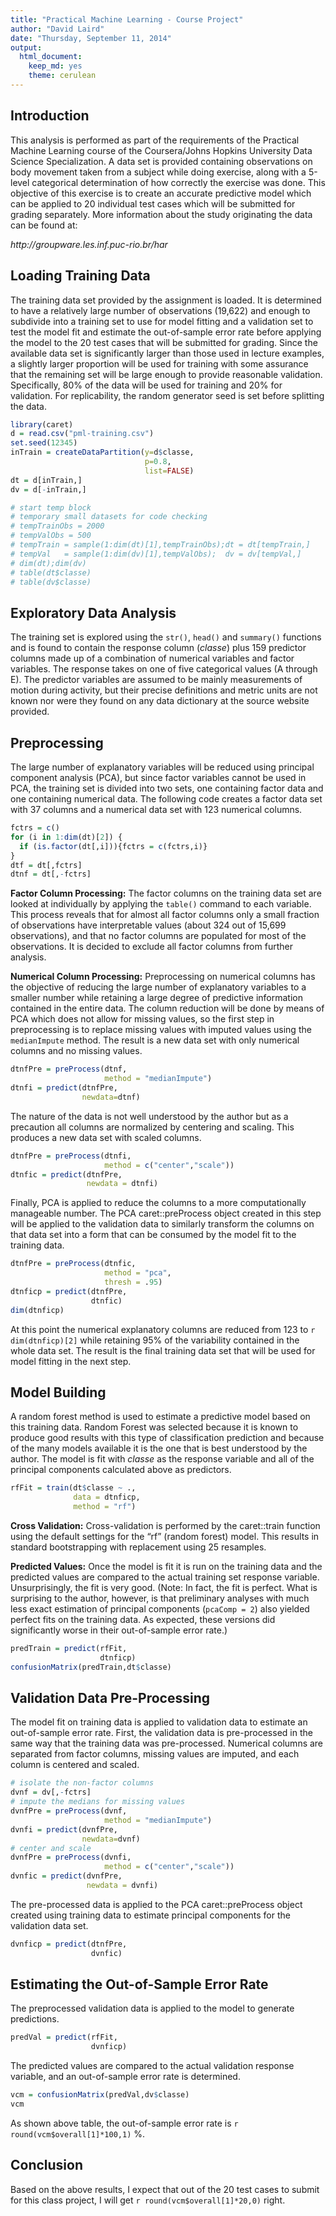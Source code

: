```yaml
---
title: "Practical Machine Learning - Course Project"
author: "David Laird"
date: "Thursday, September 11, 2014"
output:
  html_document:
    keep_md: yes
    theme: cerulean
---
```


## Introduction
This analysis is performed as part of the requirements of the Practical Machine Learning course of the Coursera/Johns Hopkins University Data Science Specialization.  A data set is provided containing observations on body movement taken from a subject while doing exercise, along with a 5-level categorical determination of how correctly the exercise was done.  This objective of this exercise is to create an accurate predictive model which can be applied to 20 individual test cases which will be submitted for grading separately.  More information about the study originating the data can be found at:

*http://groupware.les.inf.puc-rio.br/har*

## Loading Training Data 
The training data set provided by the assignment is loaded.  It is determined to have a relatively large number of observations (19,622) and enough to subdivide into a training set to use for model fitting and a validation set to test the model fit and estimate the out-of-sample error rate before applying the model to the 20 test cases that will be submitted for grading.  Since the available data set is significantly larger than those used in lecture examples, a slightly larger proportion will be used for training with some assurance that the remaining set will be large enough to provide reasonable validation.  Specifically, 80% of the data will be used for training and 20% for validation.  For replicability, the random generator seed is set before splitting the data.
``` r
library(caret)
d = read.csv("pml-training.csv")
set.seed(12345)
inTrain = createDataPartition(y=d$classe,
                              p=0.8,
                              list=FALSE)
dt = d[inTrain,]
dv = d[-inTrain,]
```

``` r
# start temp block
# temporary small datasets for code checking
# tempTrainObs = 2000
# tempValObs = 500
# tempTrain = sample(1:dim(dt)[1],tempTrainObs);dt = dt[tempTrain,]
# tempVal   = sample(1:dim(dv)[1],tempValObs);  dv = dv[tempVal,]
# dim(dt);dim(dv)
# table(dt$classe)
# table(dv$classe)
```
## Exploratory Data Analysis
The training set is explored using the `str()`, `head()` and `summary()` functions and is found to contain the response column (_classe_) plus 159 predictor columns made up of a combination of numerical variables and factor variables.  The response takes on one of five categorical values (A through E).  The predictor variables are assumed to be mainly measurements of motion during activity, but their precise definitions and metric units are not known nor were they found on any data dictionary at the source website provided.

## Preprocessing
The large number of explanatory variables will be reduced using principal component analysis (PCA), but since factor variables cannot be used in PCA, the training set is divided into two sets, one containing factor data and one containing numerical data.  The following code creates a factor data set with 37 columns and a numerical data set with 123 numerical columns.  
``` r
fctrs = c()
for (i in 1:dim(dt)[2]) {
  if (is.factor(dt[,i])){fctrs = c(fctrs,i)}
}
dtf = dt[,fctrs]
dtnf = dt[,-fctrs]
```

**Factor Column Processing:** The factor columns on the training data set are looked at individually by applying the `table()` command to each variable.  This process reveals that for almost all factor columns only a small fraction of observations have interpretable values (about 324 out of 15,699 observations), and that no factor columns are populated for most of the observations.  It is decided to exclude all factor columns from further analysis. 

**Numerical Column Processing:** Preprocessing on numerical columns has the objective of reducing the large number of explanatory variables to a smaller number while retaining a large degree of predictive information contained in the entire data.  The column reduction will be done by means of PCA which does not allow for missing values, so the first step in preprocessing is to replace missing values with imputed values using the `medianImpute` method.  The result is a new data set with only numerical columns and no missing values.
``` r
dtnfPre = preProcess(dtnf,
                     method = "medianImpute")
dtnfi = predict(dtnfPre,
                newdata=dtnf)
```

The nature of the data is not well understood by the author but as a precaution all columns are normalized by centering and scaling.  This produces a new data set with scaled columns. 
``` r
dtnfPre = preProcess(dtnfi,
                     method = c("center","scale"))
dtnfic = predict(dtnfPre,
                 newdata = dtnfi)
```
Finally, PCA is applied to reduce the columns to a more computationally manageable number.  The PCA caret::preProcess object created in this step will be applied to the validation data to similarly transform the columns on that data set into a form that can be consumed by the model fit to the training data. 
``` r
dtnfPre = preProcess(dtnfic,
                     method = "pca",
                     thresh = .95)
dtnficp = predict(dtnfPre,
                  dtnfic)
dim(dtnficp)
```
At this point the numerical explanatory columns are reduced from 123 to `r dim(dtnficp)[2]` while retaining 95% of the variability contained in the whole data set.  The result is the final training data set that will be used for model fitting in the next step.

## Model Building
A random forest method is used to estimate a predictive model based on this training data.  Random Forest was selected because it is known to produce good results with this type of classification prediction and because of the many models available it is the one that is best understood by the author.  The model is fit with _classe_ as the response variable and all of the principal components calculated above as predictors.
```r
rfFit = train(dt$classe ~ .,
              data = dtnficp,
              method = "rf")
```

**Cross Validation:** Cross-validation is performed by the caret::train function using the default settings for the "rf" (random forest) model.  This results in standard bootstrapping with replacement using 25 resamples. 

**Predicted Values:** Once the model is fit it is run on the training data and the predicted values are compared to the actual training set response variable.  Unsurprisingly, the fit is very good.  (Note:  In fact, the fit is perfect.  What is surprising to the author, however, is that preliminary analyses with much less exact estimation of principal components (`pcaComp = 2`) also yielded perfect fits on the training data.  As expected, these versions did significantly worse in their out-of-sample error rate.) 
```r
predTrain = predict(rfFit,
                    dtnficp)
confusionMatrix(predTrain,dt$classe)
```

## Validation Data Pre-Processing
The model fit on training data is applied to validation data to estimate an out-of-sample error rate.  First, the validation data is pre-processed in the same way that the training data was pre-processed. Numerical columns are separated from factor columns, missing values are imputed, and each column is centered and scaled.
``` r
# isolate the non-factor columns
dvnf = dv[,-fctrs]
# impute the medians for missing values
dvnfPre = preProcess(dvnf,
                     method = "medianImpute")
dvnfi = predict(dvnfPre,
                newdata=dvnf)
# center and scale
dvnfPre = preProcess(dvnfi,
                     method = c("center","scale"))
dvnfic = predict(dvnfPre,
                 newdata = dvnfi)
```
The pre-processed data is applied to the PCA caret::preProcess object created using training data to estimate principal components for the validation data set.
``` r
dvnficp = predict(dtnfPre,
                  dvnfic)
```

## Estimating the Out-of-Sample Error Rate
The preprocessed validation data is applied to the model to generate predictions.
``` r
predVal = predict(rfFit,
                  dvnficp)
```
The predicted values are compared to the actual validation response variable, and an out-of-sample error rate is determined.  
``` r
vcm = confusionMatrix(predVal,dv$classe)
vcm
```
As shown above table, the out-of-sample error rate is `r round(vcm$overall[1]*100,1)` %.

## Conclusion
Based on the above results, I expect that out of the 20 test cases to submit for this class project, I will get `r round(vcm$overall[1]*20,0)` right.